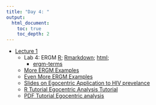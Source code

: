 ```yaml
---
title: "Day 4: "
output:
  html_document:
    toc: true
    toc_depth: 2
---
```


- [Lecture 1](Lec/Almquist_Tutorial4_Part1.pdf)
    - Lab 4: ERGM [R](Labs/Lab4/ergm_tutorial.R); [Rmarkdown](Labs/Lab4/ERGM_Lab.Rmd); [html](Labs/Lab4/ERGM_Lab.html);
        - [ergm-terms](Labs/Lab4/ergm-terms.html)
    - [More ERGM Examples](Labs/Lab4/Lab_More_ERGM_Examples.R)
    - [Even More ERGM Examples](Labs/Lab4/Tutorial_3-ERGM.R)
    - [Slides on Egocentric Application to HIV prevelance ](https://statnet.org/trac/raw-attachment/wiki/Sunbelt2016/NHSLS_Application.pdf)
    - [R Tutorial Egocentric Analysis Tutorial](https://statnet.org/trac/raw-attachment/wiki/Sunbelt2016/ergm.ego_tutorial.html)
    - [PDF Tutorial Egocentric analysis](https://statnet.org/trac/raw-attachment/wiki/Sunbelt2016/ergm.ego_tutorial.pdf)